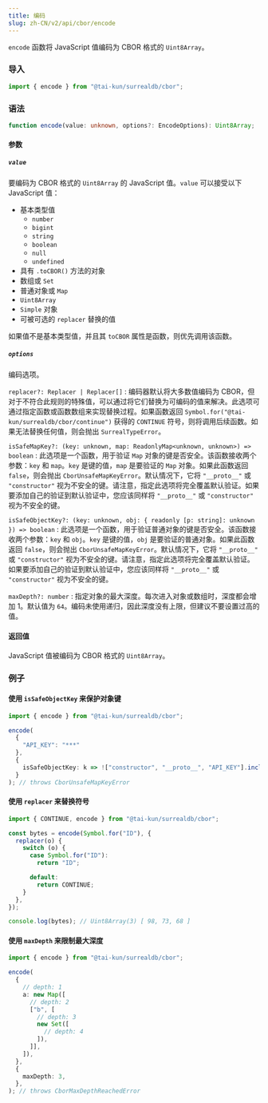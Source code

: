```yaml
---
title: 编码
slug: zh-CN/v2/api/cbor/encode
---
```


`encode` 函数将 JavaScript 值编码为 CBOR 格式的 `Uint8Array`。

### 导入

```ts
import { encode } from "@tai-kun/surrealdb/cbor";
```

### 语法

```ts
function encode(value: unknown, options?: EncodeOptions): Uint8Array;
```

#### 参数

##### `value`

要编码为 CBOR 格式的 `Uint8Array` 的 JavaScript 值。`value` 可以接受以下 JavaScript 值：

- 基本类型值
  - `number`
  - `bigint`
  - `string`
  - `boolean`
  - `null`
  - `undefined`
- 具有 `.toCBOR()` 方法的对象
- 数组或 `Set`
- 普通对象或 `Map`
- `Uint8Array`
- `Simple` 对象
- 可被可选的 `replacer` 替换的值

如果值不是基本类型值，并且其 `toCBOR` 属性是函数，则优先调用该函数。

##### `options`

编码选项。

`replacer?: Replacer | Replacer[]`
:   编码器默认将大多数值编码为 CBOR，但对于不符合此规则的特殊值，可以通过将它们替换为可编码的值来解决。此选项可通过指定函数或函数数组来实现替换过程。如果函数返回 `Symbol.for("@tai-kun/surrealdb/cbor/continue")` 获得的 `CONTINUE` 符号，则将调用后续函数。如果无法替换任何值，则会抛出 `SurrealTypeError`。

`isSafeMapKey?: (key: unknown, map: ReadonlyMap<unknown, unknown>) => boolean`
:   此选项是一个函数，用于验证 `Map` 对象的键是否安全。该函数接收两个参数：`key` 和 `map`。`key` 是键的值，`map` 是要验证的 `Map` 对象。如果此函数返回 `false`，则会抛出 `CborUnsafeMapKeyError`。默认情况下，它将 `"__proto__"` 或 `"constructor"` 视为不安全的键。请注意，指定此选项将完全覆盖默认验证。如果要添加自己的验证到默认验证中，您应该同样将 `"__proto__"` 或 `"constructor"` 视为不安全的键。

`isSafeObjectKey?: (key: unknown, obj: { readonly [p: string]: unknown }) => boolean`
:   此选项是一个函数，用于验证普通对象的键是否安全。该函数接收两个参数：`key` 和 `obj`。`key` 是键的值，`obj` 是要验证的普通对象。如果此函数返回 `false`，则会抛出 `CborUnsafeMapKeyError`。默认情况下，它将 `"__proto__"` 或 `"constructor"` 视为不安全的键。请注意，指定此选项将完全覆盖默认验证。如果要添加自己的验证到默认验证中，您应该同样将 `"__proto__"` 或 `"constructor"` 视为不安全的键。

`maxDepth?: number`
:   指定对象的最大深度。每次进入对象或数组时，深度都会增加 1。默认值为 `64`。编码未使用递归，因此深度没有上限，但建议不要设置过高的值。

#### 返回值

JavaScript 值被编码为 CBOR 格式的 `Uint8Array`。

### 例子

#### 使用 `isSafeObjectKey` 来保护对象键

```ts
import { encode } from "@tai-kun/surrealdb/cbor";

encode(
  {
    "API_KEY": "***"
  },
  {
    isSafeObjectKey: k => !["constructor", "__proto__", "API_KEY"].includes(k),
  }
); // throws CborUnsafeMapKeyError
```

#### 使用 `replacer` 来替换符号

```ts
import { CONTINUE, encode } from "@tai-kun/surrealdb/cbor";

const bytes = encode(Symbol.for("ID"), {
  replacer(o) {
    switch (o) {
      case Symbol.for("ID"):
        return "ID";

      default:
        return CONTINUE;
    }
  },
});

console.log(bytes); // Uint8Array(3) [ 98, 73, 68 ]
```

#### 使用 `maxDepth` 来限制最大深度

```ts
import { encode } from "@tai-kun/surrealdb/cbor";

encode(
  {
    // depth: 1
    a: new Map([
      // depth: 2
      ["b", [
        // depth: 3
        new Set([
          // depth: 4
        ]),
      ]],
    ]),
  },
  {
    maxDepth: 3,
  },
); // throws CborMaxDepthReachedError
```
